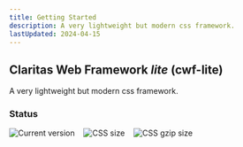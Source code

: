 ```yaml
---
title: Getting Started
description: A very lightweight but modern css framework.
lastUpdated: 2024-04-15
---
```


## Claritas Web Framework _lite_ (cwf-lite)

A very lightweight but modern css framework.

### Status

<div style="display: flex; gap: 1rem;">
  <img src="https://badgen.net/badge/Version/0.0.91/green" alt="Current version" style="margin: 0;" />
  <img src="https://badgen.net/badge/CSS size/291.92 kB/yellow" alt="CSS size" style="margin: 0;" />
  <img src="https://badgen.net/badge/CSS gzip size/23.64 kB/green" alt="CSS gzip size" style="margin: 0;" />
</div>
